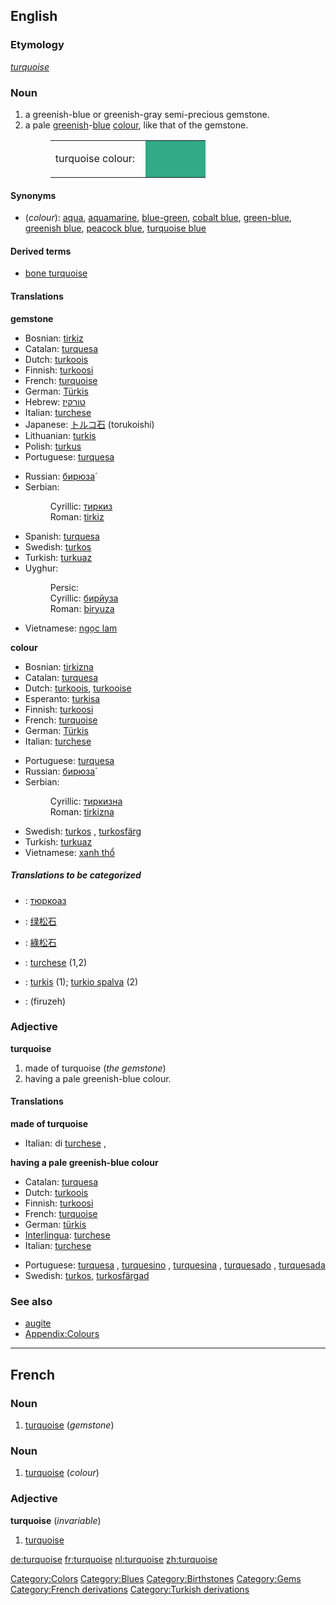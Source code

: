 {{wikipedia}}
==English==

===Etymology===
{{F.}} ''[[turquoise#French|turquoise]]''

===Noun===
{{en-noun}}
#a greenish-blue or greenish-gray semi-precious gemstone.
#a pale [[green]]ish-[[blue]] [[color|colour]], like that of the gemstone.
#:<table><tr><td>turquoise colour: &nbsp;</td><td bgcolor="#32A987" width="80">&nbsp; </td></tr></table>

====Synonyms====
*(''colour''): [[aqua]], [[aquamarine]], [[blue-green]], [[cobalt blue]], [[green-blue]], [[greenish blue]], [[peacock blue]], [[turquoise blue]]

====Derived terms====
*[[bone turquoise]]

====Translations====
'''gemstone'''
{{top}}
*Bosnian: [[tirkiz#Bosnian|tirkiz]] {{m}}
*Catalan: [[turquesa]] {{f}}
*Dutch: [[turkoois]]
*Finnish: [[turkoosi]]
*French: [[turquoise#French|turquoise]] {{f}}
*German: [[Türkis]] {{m}}
*Hebrew: [[טורקיז]]
*Italian: [[turchese]] {{m}}
*Japanese: [[トルコ石]] (torukoishi)
*Lithuanian: [[turkis]]
*Polish: [[turkus]]
*Portuguese: [[turquesa]] {{f}}
{{mid}}
*Russian: [[бирюза|бирюза́]]
*Serbian:
*:Cyrillic: [[тиркиз#Serbian|тиркиз]] {{m}}
*:Roman: [[tirkiz#Serbian|tirkiz]] {{m}}
*Spanish: [[turquesa]] {{f}}
*Swedish: [[turkos]] {{c}}
*Turkish: [[turkuaz]]
*Uyghur:
*:Persic: {{ARchar|[[بىريۇزا]]}}
*:Cyrillic: [[бирйуза]]
*:Roman: [[biryuza]]
*Vietnamese: [[ngọc lam]]
{{bottom}}

'''colour'''
{{top}}
*Bosnian: [[tirkizna#Bosnian|tirkizna]] {{f}}
*Catalan: [[turquesa]] {{f}}
*Dutch: [[turkoois]], [[turkooise]]
*Esperanto: [[turkisa]]
*Finnish: [[turkoosi]]
*French: [[turquoise#French|turquoise]] {{f}}
*German: [[Türkis]] {{n}}
*Italian: [[turchese]] {{m}}
{{mid}}
*Portuguese: [[turquesa]] {{m}}
*Russian: [[бирюза|бирюза́]]
*Serbian:
*:Cyrillic: [[тиркизна#Serbian|тиркизна]] {{f}}
*:Roman: [[tirkizna#Serbian|tirkizna]] {{f}}
*Swedish: [[turkos]] {{c}}, [[turkosfärg]] {{c}}
*Turkish: [[turkuaz]]
*Vietnamese: [[xanh thổ]]
{{bottom}}

=====Translations to be categorized=====
{{checktrans}}
<!--Remove this section once all of the translations below have been moved into the tables above.-->

*{{ttbc|Bulgarian}}: [[тюркоаз]] {{m}}
*{{ttbc|Chinese, Simplified}}: [[绿松石]]
*{{ttbc|Chinese, Traditional}}: [[綠松石]]
*{{ttbc|Interlingua}}: [[turchese]] (1,2)
*{{ttbc|Lithuanian}}: [[turkis]] {{m}} (1); [[turkio spalva]] {{f}} (2)
*{{ttbc|Persian}}: {{FAchar|[[فیروزه]]}} (firuzeh)

===Adjective===
'''turquoise'''
#made of turquoise (''the gemstone'')
#having a pale greenish-blue colour.

====Translations====
'''made of turquoise'''
{{top}}
*Italian: di [[turchese]] {{m}}, {{f}}
{{mid}}
{{bottom}}

'''having a pale greenish-blue colour'''
{{top}}
*Catalan: [[turquesa]] {{m}}
*Dutch: [[turkoois]] {{n}}
*Finnish: [[turkoosi]]
*French: [[turquoise#French|turquoise]] {{mf}}
*German: [[türkis]]
*[[Interlingua]]: [[turchese]]
*Italian: [[turchese]] {{mf}}
{{mid}}
*Portuguese: [[turquesa]] {{mf}}, [[turquesino]] {{m}}, [[turquesina]] {{f}}, [[turquesado]] {{m}}, [[turquesada]] {{f}}
*Swedish: [[turkos]], [[turkosfärgad]]
{{bottom}}

===See also===
*[[augite]]
*[[Wiktionary_Appendix:Colours|Appendix:Colours]]

[[Category:Colors]]
[[Category:Blues]]
[[Category:Birthstones]]
[[Category:Gems]]
[[Category:French derivations]]
[[Category:Turkish derivations]]

----

==French==
===Noun===
{{fr-noun-reg|f}}

#[[turquoise#English|turquoise]] (''gemstone'')

===Noun===
{{fr-noun-reg|m}}

#[[turquoise#English|turquoise]] (''colour'')

===Adjective===
'''turquoise''' (''invariable'')

#[[turquoise#English|turquoise]]

[[de:turquoise]]
[[fr:turquoise]]
[[nl:turquoise]]
[[zh:turquoise]]